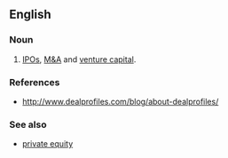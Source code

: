 ==English==

===Noun===
{{en-noun}}

# [[IPO]]s, [[M&A]] and [[venture capital]].

===References===
* http://www.dealprofiles.com/blog/about-dealprofiles/

===See also===
* [[private equity]]